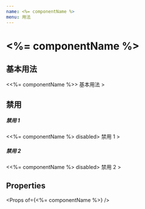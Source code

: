 ```yaml
---
name: <%= componentName %>
menu: 用法
---
```





# <%= componentName %>

## 基本用法

<Playground>
  <<%= componentName %>>
    基本用法
  </<%= componentName %>>
</Playground>

## 禁用

<Playground>
  <section className="playground-section">
    <h5 className="playground-title">禁用 1</h5>
    <<%= componentName %> disabled>
      禁用 1
    </<%= componentName %>>
  </section>

  <section className="playground-section">
    <h5 className="playground-title">禁用 2</h5>
    <<%= componentName %> disabled>
      禁用 2
    </<%= componentName %>>
  </section>
</Playground>

## Properties

<Props of={<%= componentName %>} />
